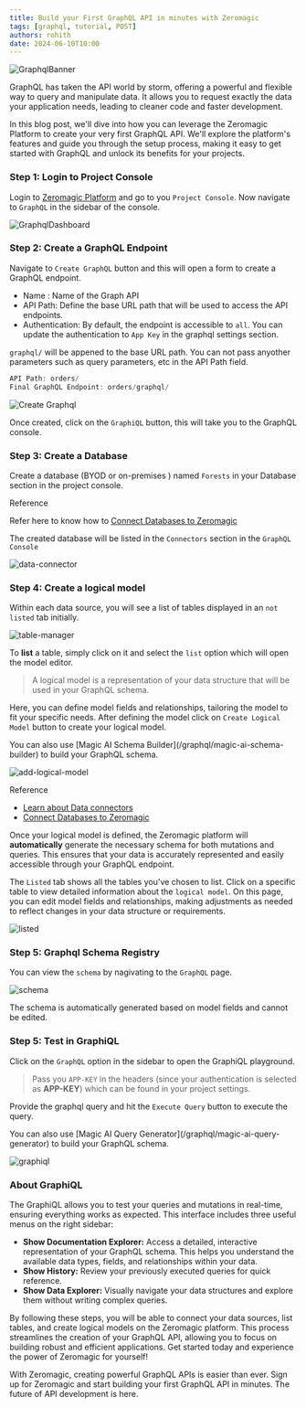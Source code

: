 ```yaml
--- 
title: Build your First GraphQL API in minutes with Zeromagic
tags: [graphql, tutorial, POST] 
authors: rohith
date: 2024-06-10T10:00  
---
```


![GraphqlBanner](/assets/blogs/build-your-first-graphql-api-in-minutes-with-zeromagic/graphql-thumbnail.png)

GraphQL has taken the API world by storm, offering a powerful and flexible way to query and manipulate data. It allows you to request exactly the data your application needs, leading to cleaner code and faster development.

In this blog post, we'll dive into how you can leverage the Zeromagic Platform to create your very first GraphQL API. We'll explore the platform's features and guide you through the setup process, making it easy to get started with GraphQL and unlock its benefits for your projects.
 
### Step 1: Login to Project Console
Login to [Zeromagic Platform](https://github.com/) and go to you `Project Console`. Now navigate to `GraphQL` in the sidebar of the console.
 
![GraphqlDashboard](/assets/blogs/build-your-first-graphql-api-in-minutes-with-zeromagic/graphql-dashboard.png)


### Step 2: Create a GraphQL Endpoint

Navigate to `Create GraphQL` button and this will open a form to create a GraphQL endpoint.
- Name : Name of the Graph API
- API Path: Define the base URL path that will be used to access the API endpoints. 
- Authentication: By default, the endpoint is accessible to `all`. You can update the authentication to `App Key` in the graphql settings section.
<Note>

`graphql/` will be appened to the base URL path. You can not pass anyother parameters such as query parameters, etc in the API Path field.

</Note>

```jsx title="Example"
API Path: orders/
Final GraphQL Endpoint: orders/graphql/
``` 

![Create Graphql](/assets/blogs/build-your-first-graphql-api-in-minutes-with-zeromagic/create-graph.png)

Once created, click on the `GraphiQL` button, this will take you to the GraphQL console.

### Step 3: Create a Database
Create a database (BYOD or on-premises ) named `Forests` in your Database section in the project console.

<Tip>
Reference

Refer here to know how to [Connect Databases to Zeromagic](/datasources/quickstart/)
</Tip>

The created database will be listed in the `Connectors` section in the `GraphQL Console`

![data-connector](/assets/blogs/build-your-first-graphql-api-in-minutes-with-zeromagic/data-connector.png)
 
### Step 4: Create a logical model

Within each data source, you will see a list of tables displayed in an `not listed` tab initially. 

![table-manager](/assets/blogs/build-your-first-graphql-api-in-minutes-with-zeromagic/table-manager.png)

To **list** a table, simply click on it and select the `list` option which will open the model editor. 

> A logical model is a representation of your data structure that will be used in your GraphQL schema. 

Here, you can define model fields and relationships, tailoring the model to fit your specific needs. After defining the model click on `Create Logical Model` button to create your logical model.


<Note>
You can also use [Magic AI Schema Builder](/graphql/magic-ai-schema-builder) to build your GraphQL schema.
</Note>


![add-logical-model](/assets/blogs/build-your-first-graphql-api-in-minutes-with-zeromagic/add-logical-model.png)


<Tip> 

Reference
- [Learn about Data connectors](/graphql/dataconnectors/)
- [Connect Databases to Zeromagic](/datasources/quickstart/)

</Tip>

Once your logical model is defined, the Zeromagic platform will **automatically** generate the necessary schema for both mutations and queries. This ensures that your data is accurately represented and easily accessible through your GraphQL endpoint.

The `Listed` tab shows all the tables you've chosen to list. Click on a specific table to view detailed information about the `logical model`. On this page, you can edit model fields and relationships, making adjustments as needed to reflect changes in your data structure or requirements.

![listed](/assets/blogs/build-your-first-graphql-api-in-minutes-with-zeromagic/listed.png)
 
### Step 5: Graphql Schema Registry

You can view the `schema` by nagivating to the `GraphQL` page.

![schema](/assets/blogs/build-your-first-graphql-api-in-minutes-with-zeromagic/schema.png)

<Note>
The schema is automatically generated based on model fields and cannot be edited.
</Note>


### Step 5: Test in GraphiQL

Click on the `GraphQL` option in the sidebar to open the GraphiQL playground.

> Pass you `APP-KEY` in the headers (since your authentication is selected as **APP-KEY**) which can be found in your project settings.
 
Provide the graphql query and hit the `Execute Query` button to execute the query.

<Note>
You can also use [Magic AI Query Generator](/graphql/magic-ai-query-generator) to build your GraphQL schema.
</Note>

![graphiql](/assets/blogs/build-your-first-graphql-api-in-minutes-with-zeromagic/graphiql.png)

### About GraphiQL

The GraphiQL allows you to test your queries and mutations in real-time, ensuring everything works as expected.
This interface includes three useful menus on the right sidebar:

- **Show Documentation Explorer:** Access a detailed, interactive representation of your GraphQL schema. This helps you understand the available data types, fields, and relationships within your data.
- **Show History:** Review your previously executed queries for quick reference.
- **Show Data Explorer:** Visually navigate your data structures and explore them without writing complex queries.


By following these steps, you will be able to connect your data sources, list tables, and create logical models on the Zeromagic platform. This process streamlines the creation of your GraphQL API, allowing you to focus on building robust and efficient applications. Get started today and experience the power of Zeromagic for yourself!

With Zeromagic, creating powerful GraphQL APIs is easier than ever. Sign up for Zeromagic and start building your first GraphQL API in minutes. The future of API development is here.

